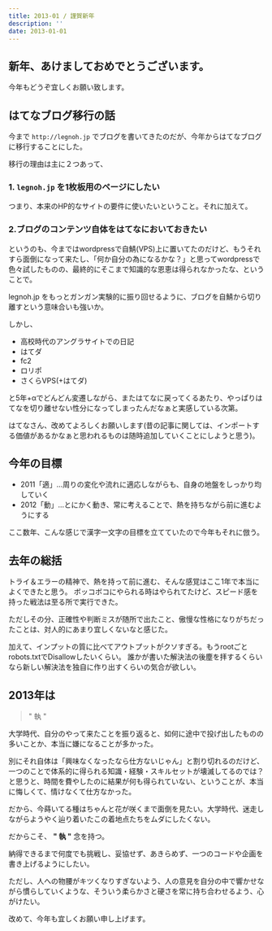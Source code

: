 ```yaml
---
title: 2013-01 / 謹賀新年
description: ''
date: 2013-01-01
---
```


## 新年、あけましておめでとうございます。

今年もどうぞ宜しくお願い致します。

## はてなブログ移行の話

今まで `http://legnoh.jp` でブログを書いてきたのだが、今年からはてなブログに移行することにした。

移行の理由は主に２つあって、

### 1. `legnoh.jp` を1枚板用のページにしたい

つまり、本来のHP的なサイトの要件に使いたいということ。それに加えて。

### 2.ブログのコンテンツ自体をはてなにおいておきたい

というのも、今まではwordpressで自鯖(VPS)上に置いてたのだけど、もうそれすら面倒になって来たし、「何か自分の為になるかな？」と思ってwordpressで色々試したものの、最終的にそこまで知識的な恩恵は得られなかったな、ということで。

legnoh.jp をもっとガンガン実験的に振り回せるように、ブログを自鯖から切り離すという意味合いも強いか。

しかし、

- 高校時代のアングラサイトでの日記
- はてダ
- fc2
- ロリポ
- さくらVPS(+はてダ)

と5年+αでどんどん変遷しながら、またはてなに戻ってくるあたり、やっぱりはてなを切り離せない性分になってしまったんだなぁと実感している次第。

はてなさん、改めてよろしくお願いします(昔の記事に関しては、インポートする価値があるかなぁと思われるものは随時追加していくことにしようと思う)。

## 今年の目標

- 2011「適」…周りの変化や流れに適応しながらも、自身の地盤をしっかり均していく
- 2012「動」…とにかく動き、常に考えることで、熱を持ちながら前に進むようにする

ここ数年、こんな感じで漢字一文字の目標を立てていたので今年もそれに倣う。

## 去年の総括

トライ＆エラーの精神で、熱を持って前に進む、そんな感覚はここ1年で本当によくできたと思う。
ボッコボコにやられる時はやられてたけど、スピード感を持った戦法は至る所で実行できた。

ただしその分、正確性や判断ミスが随所で出たこと、傲慢な性格になりがちだったことは、対人的にあまり宜しくないなと感じた。

加えて、インプットの質に比べてアウトプットがクソすぎる。もうrootごとrobots.txtでDisallowしたいくらい。
誰かが書いた解決法の後塵を拝するくらいなら新しい解決法を独自に作り出すくらいの気合が欲しい。

## 2013年は

> " 執 "

大学時代、自分のやって来たことを振り返ると、如何に途中で投げ出したものの多いことか、本当に嫌になることが多かった。

別にそれ自体は「興味なくなったなら仕方ないじゃん」と割り切れるのだけど、一つのことで体系的に得られる知識・経験・スキルセットが壊滅してるのでは？と思うと、時間を費やしたのに結果が何も得られていない、ということが、本当に悔しくて、情けなくて仕方なかった。

だから、今蒔いてる種はちゃんと花が咲くまで面倒を見たい。大学時代、迷走しながらようやく辿り着いたこの着地点たちをムダにしたくない。

だからこそ、 **" 執 "** 念を持つ。

納得できるまで何度でも挑戦し、妥協せず、あきらめず、一つのコードや企画を書き上げるようにしたい。

ただし、人への物腰がキツくなりすぎないよう、人の意見を自分の中で響かせながら慣らしていくような、そういう柔らかさと硬さを常に持ち合わせるよう、心がけたい。

改めて、今年も宜しくお願い申し上げます。
